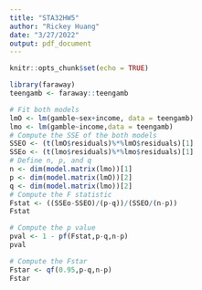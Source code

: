 ```yaml
---
title: "STA32HW5"
author: "Rickey Huang"
date: "3/27/2022"
output: pdf_document
---
```


```r
knitr::opts_chunk$set(echo = TRUE)
```

\section{Question 1}

\subsection{Part c}

```r
library(faraway)
teengamb <- faraway::teengamb
```

```r
# Fit both models
lmO <- lm(gamble~sex+income, data = teengamb)
lmo <- lm(gamble~income,data = teengamb)
# Compute the SSE of the both models
SSEO <- (t(lmO$residuals)%*%lmO$residuals)[1]
SSEo <- (t(lmo$residuals)%*%lmo$residuals)[1]
# Define n, p, and q
n <- dim(model.matrix(lmo))[1]
p <- dim(model.matrix(lmO))[2]
q <- dim(model.matrix(lmo))[2]
# Compute the F statistic
Fstat <- ((SSEo-SSEO)/(p-q))/(SSEO/(n-p))
Fstat
```

\subsection{Part d}

```r
# Compute the p value
pval <- 1 - pf(Fstat,p-q,n-p)
pval
```

\subsection{Part e}

```r
# Compute the Fstar
Fstar <- qf(0.95,p-q,n-p)
Fstar
```

\section{Question 2}

```r

```


